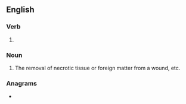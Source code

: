 ==English==

===Verb===
{{head|en|present participle}}

# {{present participle of|debride|lang=en|nocat=1}}

===Noun===
{{en-noun}}

# The removal of necrotic tissue or foreign matter from a wound, etc.

===Anagrams===
* {{anagrams|en|a=bddegiinr|Biddinger|rebidding}}